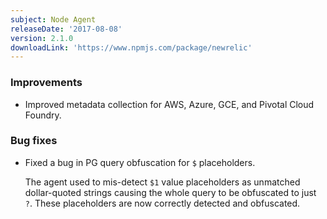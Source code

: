 ```yaml
---
subject: Node Agent
releaseDate: '2017-08-08'
version: 2.1.0
downloadLink: 'https://www.npmjs.com/package/newrelic'
---
```


### Improvements

* Improved metadata collection for AWS, Azure, GCE, and Pivotal Cloud Foundry.

### Bug fixes

* Fixed a bug in PG query obfuscation for `$` placeholders.

  The agent used to mis-detect `$1` value placeholders as unmatched dollar-quoted strings causing the whole query to be obfuscated to just `?`. These placeholders are now correctly detected and obfuscated.

